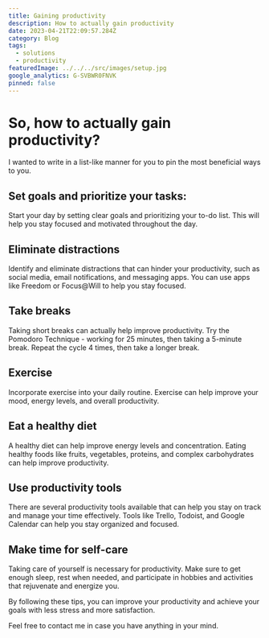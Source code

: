 ```yaml
---
title: Gaining productivity
description: How to actually gain productivity
date: 2023-04-21T22:09:57.284Z
category: Blog
tags:
  - solutions
  - productivity
featuredImage: ../../../src/images/setup.jpg
google_analytics: G-SVBWR0FNVK
pinned: false
---
```



# So, how to actually gain productivity?

I wanted to write in a list-like manner for you to pin the most beneficial ways to you.

## Set goals and prioritize your tasks:
Start your day by setting clear goals and prioritizing your to-do list. This will help you stay focused and motivated throughout the day.

## Eliminate distractions 
Identify and eliminate distractions that can hinder your productivity, such as social media, email notifications, and messaging apps. You can use apps like Freedom or Focus@Will to help you stay focused.

## Take breaks 
Taking short breaks can actually help improve productivity. Try the Pomodoro Technique - working for 25 minutes, then taking a 5-minute break. Repeat the cycle 4 times, then take a longer break.

## Exercise 
Incorporate exercise into your daily routine. Exercise can help improve your mood, energy levels, and overall productivity.

## Eat a healthy diet 
A healthy diet can help improve energy levels and concentration. Eating healthy foods like fruits, vegetables, proteins, and complex carbohydrates can help improve productivity.

## Use productivity tools
There are several productivity tools available that can help you stay on track and manage your time effectively. Tools like Trello, Todoist, and Google Calendar can help you stay organized and focused.

## Make time for self-care 
Taking care of yourself is necessary for productivity. Make sure to get enough sleep, rest when needed, and participate in hobbies and activities that rejuvenate and energize you.

By following these tips, you can improve your productivity and achieve your goals with less stress and more satisfaction.

Feel free to contact me in case you have anything in your mind.
